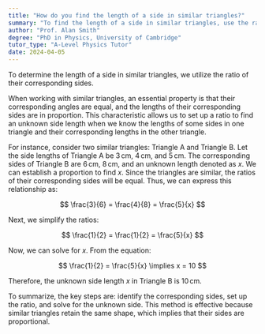 ```yaml
---
title: "How do you find the length of a side in similar triangles?"
summary: "To find the length of a side in similar triangles, use the ratio of corresponding sides."
author: "Prof. Alan Smith"
degree: "PhD in Physics, University of Cambridge"
tutor_type: "A-Level Physics Tutor"
date: 2024-04-05
---
```


To determine the length of a side in similar triangles, we utilize the ratio of their corresponding sides.

When working with similar triangles, an essential property is that their corresponding angles are equal, and the lengths of their corresponding sides are in proportion. This characteristic allows us to set up a ratio to find an unknown side length when we know the lengths of some sides in one triangle and their corresponding lengths in the other triangle.

For instance, consider two similar triangles: Triangle A and Triangle B. Let the side lengths of Triangle A be $3 \, \text{cm}$, $4 \, \text{cm}$, and $5 \, \text{cm}$. The corresponding sides of Triangle B are $6 \, \text{cm}$, $8 \, \text{cm}$, and an unknown length denoted as $x$. We can establish a proportion to find $x$. Since the triangles are similar, the ratios of their corresponding sides will be equal. Thus, we can express this relationship as:

$$
\frac{3}{6} = \frac{4}{8} = \frac{5}{x}
$$

Next, we simplify the ratios:

$$
\frac{1}{2} = \frac{1}{2} = \frac{5}{x}
$$

Now, we can solve for $x$. From the equation:

$$
\frac{1}{2} = \frac{5}{x} \implies x = 10
$$

Therefore, the unknown side length $x$ in Triangle B is $10 \, \text{cm}$.

To summarize, the key steps are: identify the corresponding sides, set up the ratio, and solve for the unknown side. This method is effective because similar triangles retain the same shape, which implies that their sides are proportional.
    